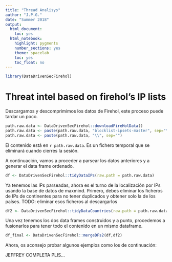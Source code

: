 ```yaml
---
title: "Thread Analisys"
author: "J.P.G."
date: "Summer 2018"
output:
  html_document:
    toc: yes
  html_notebook:
    highlight: pygments
    number_sections: yes
    theme: spacelab
    toc: yes
    toc_float: no
---
```


```r
library(DataDrivenSecFirehol)
```


Threat intel based on firehol's IP lists
=============================

Descargamos y descomprimimos los datos de Firehol, este proceso puede tardar un poco.
```r
path.raw.data <- DataDrivenSecFirehol::downloadFireHolData()
path.raw.data <- paste(path.raw.data, "blocklist-ipsets-master", sep="\\")
path.raw.data <- paste(path.raw.data, "\\", sep="")
```
El contenido está en `r path.raw.data`. Es un fichero temporal que se eliminará cuando cierres la sesión.

A continuación, vamos a proceder a parsear los datos anteriores y a generar el data frame ordenado. 

```r
df <- DataDrivenSecFirehol::tidyDataIPs(raw.path = path.raw.data)
```

Ya tenemos las IPs parseadas, ahora es el turno de la localización por IPs usando la base de datos de maxmind. Primero, debes eliminar los ficheros de IPs de continentes para no tener duplicados y obtener solo la de los países.
TODO: eliminar esos ficheros al descargarlos

```r
df2 <- DataDrivenSecFirehol::tidyDataCountries(raw.path = path.raw.data)
```

Una vez tenemos los dos data frames construidos y a punto, procedemos a fusionarlos para tener todo el contenido en un mismo dataframe.

```r
df_final <- DataDrivenSecFirehol::mergeDFs2(df,df2)
```

Ahora, os aconsejo probar algunos ejemplos como los de continuación:

JEFFREY COMPLETA PLIS...
